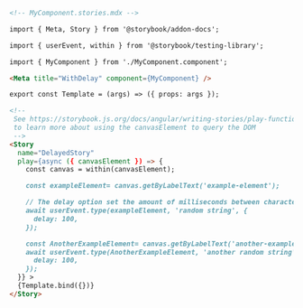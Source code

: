 ```md
<!-- MyComponent.stories.mdx -->

import { Meta, Story } from '@storybook/addon-docs';

import { userEvent, within } from '@storybook/testing-library';

import { MyComponent } from './MyComponent.component';

<Meta title="WithDelay" component={MyComponent} />

export const Template = (args) => ({ props: args });

<!--  
 See https://storybook.js.org/docs/angular/writing-stories/play-function#working-with-the-canvas
 to learn more about using the canvasElement to query the DOM
 -->
<Story
  name="DelayedStory"
  play={async ({ canvasElement }) => {
    const canvas = within(canvasElement);

    const exampleElement= canvas.getByLabelText('example-element');

    // The delay option set the amount of milliseconds between characters being typed
    await userEvent.type(exampleElement, 'random string', {
      delay: 100,
    });

    const AnotherExampleElement= canvas.getByLabelText('another-example-element');
    await userEvent.type(AnotherExampleElement, 'another random string', {
      delay: 100,
    });
  }} >
  {Template.bind({})}
</Story>
```